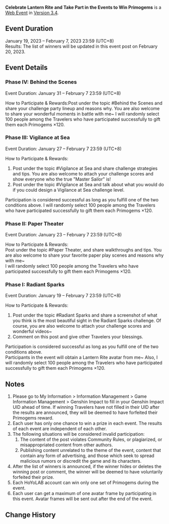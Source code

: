 {{Event
|name              = Celebrate Lantern Rite and Take Part in the Events to Win Primogems
|image             = Celebrate Lantern Rite and Take Part in the Events to Win Primogems.png
|type              = Web
|group             = Submission
|time_known        = yes
|time_start        = 2023-01-19 12:00:00
|time_start_offset = GMT+8
|time_end          = 2023-02-07 23:59:59
|time_end_offset   = GMT+8
|link              = https://www.hoyolab.com/article/15144014
}}
{{Description|Olah! Hello, Travelers~<br>Another year, another Lantern Rite. On this beautiful day, are you also having a pleasant Lantern Rite while wandering around Teyvat?<br>On this journey, do you have any great stories that you are willing to tell me?<br>Share your Lantern Rite memories for a chance to obtain Primogems!}}
'''Celebrate Lantern Rite and Take Part in the Events to Win Primogems''' is a [[Web Event]] in [[Version 3.4]].

==Event Duration==
January 19, 2023 – February 7, 2023 23:59 (UTC+8)<br>
Results: The list of winners will be updated in this event post on February 20, 2023.

==Event Details==
===Phase IV: Behind the Scenes===
Event Duration: January 31 – February 7 23:59 (UTC+8)

How to Participate & Rewards:Post under the topic #Behind the Scenes and share your challenge party lineup and reasons why. You are also welcome to share your wonderful moments in battle with me~
I will randomly select 100 people among the Travelers who have participated successfully to gift them each Primogems ×120.

===Phase III: Vigilance at Sea===
Event Duration: January 27 – February 7 23:59 (UTC+8)

How to Participate & Rewards:
# Post under the topic #Vigilance at Sea and share challenge strategies and tips. You are also welcome to attach your challenge scores and show everyone who the true "Master Sailor" is!
# Post under the topic #Vigilance at Sea and talk about what you would do if you could design a Vigilance at Sea challenge level.
Participation is considered successful as long as you fulfill one of the two conditions above.
I will randomly select 100 people among the Travelers who have participated successfully to gift them each Primogems ×120.

===Phase II: Paper Theater===
Event Duration: January 23 – February 7 23:59 (UTC+8)

How to Participate & Rewards:<br>
Post under the topic #Paper Theater, and share walkthroughs and tips. You are also welcome to share your favorite paper play scenes and reasons why with me~<br>
I will randomly select 100 people among the Travelers who have participated successfully to gift them each Primogems ×120.

===Phase I: Radiant Sparks===
Event Duration: January 19 – February 7 23:59 (UTC+8)

How to Participate & Rewards:
# Post under the topic #Radiant Sparks and share a screenshot of what you think is the most beautiful sight in the Radiant Sparks challenge. Of course, you are also welcome to attach your challenge scores and wonderful videos~
# Comment on this post and give other Travelers your blessings.
Participation is considered successful as long as you fulfill one of the two conditions above.<br>
Participants in the event will obtain a Lantern Rite avatar from me~ Also, I will randomly select 100 people among the Travelers who have participated successfully to gift them each Primogems ×120.

==Notes==
# Please go to My Information > Information Management > Game Information Management > Genshin Impact to fill in your Genshin Impact UID ahead of time. If winning Travelers have not filled in their UID after the results are announced, they will be deemed to have forfeited their Primogems reward.
# Each user has only one chance to win a prize in each event. The results of each event are independent of each other.
# The following situations will be considered invalid participation:
## The content of the post violates Community Rules, or plagiarized, or misappropriated content from other authors.
## Publishing content unrelated to the theme of the event, content that contain any form of advertising, and those which seek to spread malicious rumors or discredit the game and its characters.
# After the list of winners is announced, if the winner hides or deletes the winning post or comment, the winner will be deemed to have voluntarily forfeited their prize.
# Each HoYoLAB account can win only one set of Primogems during the event.
# Each user can get a maximum of one avatar frame by participating in this event. Avatar frames will be sent out after the end of the event.

==Change History==
{{Change History|3.4}}